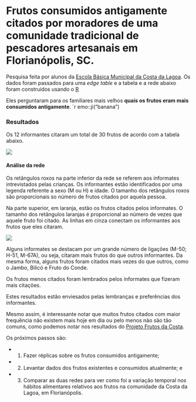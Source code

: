 # Frutos consumidos antigamente citados por moradores de uma comunidade tradicional de pescadores artesanais em Florianópolis, SC.

Pesquisa feita por alunos da [Escola Básica Municipal da Costa da Lagoa](https://comparaescola.com/index.php/escola-municipal-ebm-costa-da-lagoa-servidao-caminho-costa-da-lagoa-0-ponto-16-lagoa-da-conceicao-88062-370-florianopolis-sc/). Os dados foram passados para uma _edge table_ e a tabela e a rede abaixo foram construidos usando o [R](https://www.r-project.org/)

Eles perguntaram para os familiares mais velhos **quais os frutos eram mais consumidos antigamente**. `r emo::ji("banana")

### Resultados

Os 12 informantes citaram um total de 30 frutos de acordo com a tabela abaixo.

<img src="tabela.png"/>


#### Análise da rede

Os retângulos roxos na parte inferior da rede se referem aos informates intrevistados pelas crianças. Os informantes estão identificados por uma legenda referente a sexo (M ou H) e idade. O tamanho dos retângulos roxos são proporcionais so número de frutos citados por aquela pessoa.

Na parte superior, em laranja, estão os frutos citados pelos informates. O tamanho dos retângulos laranjas é proporcional ao número de vezes que aquele fruto foi citado. As linhas em cinza conectam os informantes aos frutos que eles citaram.

<img src="rede_costa.png"/>

Alguns informates se destacam por um grande número de ligações (M-50; H-51, M-67A), ou seja, citaram mais frutos do que outros informantes. Da mesma forma, alguns frutos foram citados mais vezes do que outros, como o Jambo, Bilicó e Fruto do Conde.

Os frutos menos citados foram lembrados pelos informates que fizeram mais citações. 

Estes resultados estão enviesados pelas lembranças e preferências dos informantes.

Mesmo assim, é interessante notar que muitos frutos citados com maior frequência não existem mais hoje em dia ou pelo menos não são tão comuns, como podemos notar nos resultados do [Projeto Frutos da Costa](https://frutosdacosta.netlify.app/species.html).

Os próximos passos são:

- 1. Fazer réplicas sobre os frutos consumidos antigamente;

- 2. Levantar dados dos frutos existentes e consumidos atualmente; e

- 3. Comparar as duas redes para ver como foi a variação temporal nos hábitos alimentares relativos aos frutos na comunidade da Costa da Lagoa, em Florianópolis.

